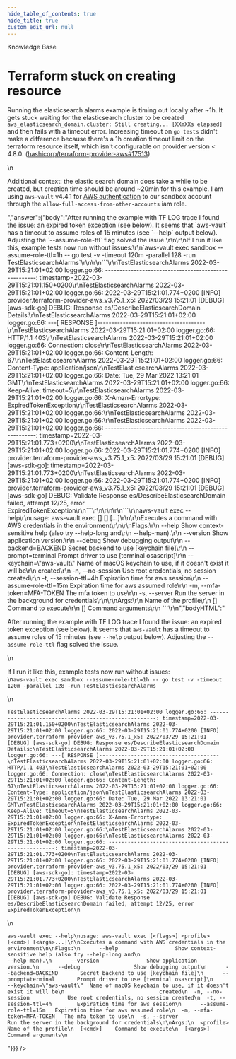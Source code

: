 ```yaml
---
hide_table_of_contents: true
hide_title: true
custom_edit_url: null
---
```



<head>
  <link rel="canonical" href="https://github.com/gruntwork-io/knowledge-base/discussions/330" />
</head>

<CenterLayout>
<span className="searchCategory">Knowledge Base</span>
<h1>Terraform stuck on creating resource</h1>
<GitHub discussion={{"id":"D_kwDOF8slf84APMb5","number":330,"author":{"login":"Etiene"},"title":"Terraform stuck on creating resource","body":"Running the elasticsearch alarms example is timing out locally after ~1h. It gets stuck waiting for the elasticsearch cluster to be created `aws_elasticsearch_domain.cluster: Still creating... [XXmXXs elapsed]` and then fails with a timeout error. Increasing timeout on `go tests` didn't make a difference because there's a 1h creation timeout limit on the terraform resource itself, which isn't configurable on provider version < 4.8.0. (https://github.com/hashicorp/terraform-provider-aws/pull/17513)\r\n\r\nAdditional context: the elastic search domain does take a while to be created, but creation time should be around ~20min for this example. I am using `aws-vault` v4.4.1 for [AWS authentication](https://blog.gruntwork.io/authenticating-to-aws-with-environment-variables-e793d6f6d02e) to our sandbox account through the `allow-full-access-from-other-accounts` iam role. \r\n","bodyHTML":"<p dir=\"auto\">Running the elasticsearch alarms example is timing out locally after ~1h. It gets stuck waiting for the elasticsearch cluster to be created <code class=\"notranslate\">aws_elasticsearch_domain.cluster: Still creating... [XXmXXs elapsed]</code> and then fails with a timeout error. Increasing timeout on <code class=\"notranslate\">go tests</code> didn't make a difference because there's a 1h creation timeout limit on the terraform resource itself, which isn't configurable on provider version &lt; 4.8.0. (<a class=\"issue-link js-issue-link\" data-error-text=\"Failed to load title\" data-id=\"803864302\" data-permission-text=\"Title is private\" data-url=\"https://github.com/hashicorp/terraform-provider-aws/issues/17513\" data-hovercard-type=\"pull_request\" data-hovercard-url=\"/hashicorp/terraform-provider-aws/pull/17513/hovercard\" href=\"https://github.com/hashicorp/terraform-provider-aws/pull/17513\">hashicorp/terraform-provider-aws#17513</a>)</p>\n<p dir=\"auto\">Additional context: the elastic search domain does take a while to be created, but creation time should be around ~20min for this example. I am using <code class=\"notranslate\">aws-vault</code> v4.4.1 for <a href=\"https://blog.gruntwork.io/authenticating-to-aws-with-environment-variables-e793d6f6d02e\" rel=\"nofollow\">AWS authentication</a> to our sandbox account through the <code class=\"notranslate\">allow-full-access-from-other-accounts</code> iam role.</p>","answer":{"body":"After running the example with TF LOG trace I found the issue: an expired token exception (see below). It seems that `aws-vault` has a timeout to assume roles of 15 minutes (see `--help` output below). Adjusting the `--assume-role-ttl` flag solved the issue.\r\n\r\nIf I run it like this, example tests now run without issues:\r\n`aws-vault exec sandbox --assume-role-ttl=1h -- go test -v -timeout 120m -parallel 128 -run TestElasticsearchAlarms`\r\n\r\n```\r\nTestElasticsearchAlarms 2022-03-29T15:21:01+02:00 logger.go:66: -----------------------------------------------------: timestamp=2022-03-29T15:21:01.150+0200\r\nTestElasticsearchAlarms 2022-03-29T15:21:01+02:00 logger.go:66: 2022-03-29T15:21:01.774+0200 [INFO]  provider.terraform-provider-aws_v3.75.1_x5: 2022/03/29 15:21:01 [DEBUG] [aws-sdk-go] DEBUG: Response es/DescribeElasticsearchDomain Details:\r\nTestElasticsearchAlarms 2022-03-29T15:21:01+02:00 logger.go:66: ---[ RESPONSE ]--------------------------------------\r\nTestElasticsearchAlarms 2022-03-29T15:21:01+02:00 logger.go:66: HTTP/1.1 403\r\nTestElasticsearchAlarms 2022-03-29T15:21:01+02:00 logger.go:66: Connection: close\r\nTestElasticsearchAlarms 2022-03-29T15:21:01+02:00 logger.go:66: Content-Length: 67\r\nTestElasticsearchAlarms 2022-03-29T15:21:01+02:00 logger.go:66: Content-Type: application/json\r\nTestElasticsearchAlarms 2022-03-29T15:21:01+02:00 logger.go:66: Date: Tue, 29 Mar 2022 13:21:01 GMT\r\nTestElasticsearchAlarms 2022-03-29T15:21:01+02:00 logger.go:66: Keep-Alive: timeout=5\r\nTestElasticsearchAlarms 2022-03-29T15:21:01+02:00 logger.go:66: X-Amzn-Errortype: ExpiredTokenException\r\nTestElasticsearchAlarms 2022-03-29T15:21:01+02:00 logger.go:66:\r\nTestElasticsearchAlarms 2022-03-29T15:21:01+02:00 logger.go:66:\r\nTestElasticsearchAlarms 2022-03-29T15:21:01+02:00 logger.go:66: -----------------------------------------------------: timestamp=2022-03-29T15:21:01.773+0200\r\nTestElasticsearchAlarms 2022-03-29T15:21:01+02:00 logger.go:66: 2022-03-29T15:21:01.774+0200 [INFO]  provider.terraform-provider-aws_v3.75.1_x5: 2022/03/29 15:21:01 [DEBUG] [aws-sdk-go]: timestamp=2022-03-29T15:21:01.773+0200\r\nTestElasticsearchAlarms 2022-03-29T15:21:01+02:00 logger.go:66: 2022-03-29T15:21:01.774+0200 [INFO]  provider.terraform-provider-aws_v3.75.1_x5: 2022/03/29 15:21:01 [DEBUG] [aws-sdk-go] DEBUG: Validate Response es/DescribeElasticsearchDomain failed, attempt 12/25, error ExpiredTokenException\r\n```\r\n\r\n\r\n```\r\naws-vault exec --help\r\nusage: aws-vault exec [<flags>] <profile> [<cmd>] [<args>...]\r\n\r\nExecutes a command with AWS credentials in the environment\r\n\r\nFlags:\r\n      --help                  Show context-sensitive help (also try --help-long and\r\n                              --help-man).\r\n      --version               Show application version.\r\n      --debug                 Show debugging output\r\n      --backend=BACKEND       Secret backend to use [keychain file]\r\n      --prompt=terminal       Prompt driver to use [terminal osascript]\r\n      --keychain=\"aws-vault\"  Name of macOS keychain to use, if it doesn't exist it will be\r\n                              created\r\n  -n, --no-session            Use root credentials, no session created\r\n  -t, --session-ttl=4h        Expiration time for aws session\r\n      --assume-role-ttl=15m   Expiration time for aws assumed role\r\n  -m, --mfa-token=MFA-TOKEN   The mfa token to use\r\n  -s, --server                Run the server in the background for credentials\r\n\r\nArgs:\r\n  <profile>  Name of the profile\r\n  [<cmd>]    Command to execute\r\n  [<args>]   Command arguments\r\n ```\r\n","bodyHTML":"<p dir=\"auto\">After running the example with TF LOG trace I found the issue: an expired token exception (see below). It seems that <code class=\"notranslate\">aws-vault</code> has a timeout to assume roles of 15 minutes (see <code class=\"notranslate\">--help</code> output below). Adjusting the <code class=\"notranslate\">--assume-role-ttl</code> flag solved the issue.</p>\n<p dir=\"auto\">If I run it like this, example tests now run without issues:<br>\n<code class=\"notranslate\">aws-vault exec sandbox --assume-role-ttl=1h -- go test -v -timeout 120m -parallel 128 -run TestElasticsearchAlarms</code></p>\n<div class=\"snippet-clipboard-content notranslate position-relative overflow-auto\" data-snippet-clipboard-copy-content=\"TestElasticsearchAlarms 2022-03-29T15:21:01+02:00 logger.go:66: -----------------------------------------------------: timestamp=2022-03-29T15:21:01.150+0200\nTestElasticsearchAlarms 2022-03-29T15:21:01+02:00 logger.go:66: 2022-03-29T15:21:01.774+0200 [INFO]  provider.terraform-provider-aws_v3.75.1_x5: 2022/03/29 15:21:01 [DEBUG] [aws-sdk-go] DEBUG: Response es/DescribeElasticsearchDomain Details:\nTestElasticsearchAlarms 2022-03-29T15:21:01+02:00 logger.go:66: ---[ RESPONSE ]--------------------------------------\nTestElasticsearchAlarms 2022-03-29T15:21:01+02:00 logger.go:66: HTTP/1.1 403\nTestElasticsearchAlarms 2022-03-29T15:21:01+02:00 logger.go:66: Connection: close\nTestElasticsearchAlarms 2022-03-29T15:21:01+02:00 logger.go:66: Content-Length: 67\nTestElasticsearchAlarms 2022-03-29T15:21:01+02:00 logger.go:66: Content-Type: application/json\nTestElasticsearchAlarms 2022-03-29T15:21:01+02:00 logger.go:66: Date: Tue, 29 Mar 2022 13:21:01 GMT\nTestElasticsearchAlarms 2022-03-29T15:21:01+02:00 logger.go:66: Keep-Alive: timeout=5\nTestElasticsearchAlarms 2022-03-29T15:21:01+02:00 logger.go:66: X-Amzn-Errortype: ExpiredTokenException\nTestElasticsearchAlarms 2022-03-29T15:21:01+02:00 logger.go:66:\nTestElasticsearchAlarms 2022-03-29T15:21:01+02:00 logger.go:66:\nTestElasticsearchAlarms 2022-03-29T15:21:01+02:00 logger.go:66: -----------------------------------------------------: timestamp=2022-03-29T15:21:01.773+0200\nTestElasticsearchAlarms 2022-03-29T15:21:01+02:00 logger.go:66: 2022-03-29T15:21:01.774+0200 [INFO]  provider.terraform-provider-aws_v3.75.1_x5: 2022/03/29 15:21:01 [DEBUG] [aws-sdk-go]: timestamp=2022-03-29T15:21:01.773+0200\nTestElasticsearchAlarms 2022-03-29T15:21:01+02:00 logger.go:66: 2022-03-29T15:21:01.774+0200 [INFO]  provider.terraform-provider-aws_v3.75.1_x5: 2022/03/29 15:21:01 [DEBUG] [aws-sdk-go] DEBUG: Validate Response es/DescribeElasticsearchDomain failed, attempt 12/25, error ExpiredTokenException\"><pre class=\"notranslate\"><code>TestElasticsearchAlarms 2022-03-29T15:21:01+02:00 logger.go:66: -----------------------------------------------------: timestamp=2022-03-29T15:21:01.150+0200\nTestElasticsearchAlarms 2022-03-29T15:21:01+02:00 logger.go:66: 2022-03-29T15:21:01.774+0200 [INFO]  provider.terraform-provider-aws_v3.75.1_x5: 2022/03/29 15:21:01 [DEBUG] [aws-sdk-go] DEBUG: Response es/DescribeElasticsearchDomain Details:\nTestElasticsearchAlarms 2022-03-29T15:21:01+02:00 logger.go:66: ---[ RESPONSE ]--------------------------------------\nTestElasticsearchAlarms 2022-03-29T15:21:01+02:00 logger.go:66: HTTP/1.1 403\nTestElasticsearchAlarms 2022-03-29T15:21:01+02:00 logger.go:66: Connection: close\nTestElasticsearchAlarms 2022-03-29T15:21:01+02:00 logger.go:66: Content-Length: 67\nTestElasticsearchAlarms 2022-03-29T15:21:01+02:00 logger.go:66: Content-Type: application/json\nTestElasticsearchAlarms 2022-03-29T15:21:01+02:00 logger.go:66: Date: Tue, 29 Mar 2022 13:21:01 GMT\nTestElasticsearchAlarms 2022-03-29T15:21:01+02:00 logger.go:66: Keep-Alive: timeout=5\nTestElasticsearchAlarms 2022-03-29T15:21:01+02:00 logger.go:66: X-Amzn-Errortype: ExpiredTokenException\nTestElasticsearchAlarms 2022-03-29T15:21:01+02:00 logger.go:66:\nTestElasticsearchAlarms 2022-03-29T15:21:01+02:00 logger.go:66:\nTestElasticsearchAlarms 2022-03-29T15:21:01+02:00 logger.go:66: -----------------------------------------------------: timestamp=2022-03-29T15:21:01.773+0200\nTestElasticsearchAlarms 2022-03-29T15:21:01+02:00 logger.go:66: 2022-03-29T15:21:01.774+0200 [INFO]  provider.terraform-provider-aws_v3.75.1_x5: 2022/03/29 15:21:01 [DEBUG] [aws-sdk-go]: timestamp=2022-03-29T15:21:01.773+0200\nTestElasticsearchAlarms 2022-03-29T15:21:01+02:00 logger.go:66: 2022-03-29T15:21:01.774+0200 [INFO]  provider.terraform-provider-aws_v3.75.1_x5: 2022/03/29 15:21:01 [DEBUG] [aws-sdk-go] DEBUG: Validate Response es/DescribeElasticsearchDomain failed, attempt 12/25, error ExpiredTokenException\n</code></pre></div>\n<div class=\"snippet-clipboard-content notranslate position-relative overflow-auto\" data-snippet-clipboard-copy-content=\"aws-vault exec --help\nusage: aws-vault exec [&lt;flags&gt;] &lt;profile&gt; [&lt;cmd&gt;] [&lt;args&gt;...]\n\nExecutes a command with AWS credentials in the environment\n\nFlags:\n      --help                  Show context-sensitive help (also try --help-long and\n                              --help-man).\n      --version               Show application version.\n      --debug                 Show debugging output\n      --backend=BACKEND       Secret backend to use [keychain file]\n      --prompt=terminal       Prompt driver to use [terminal osascript]\n      --keychain=&quot;aws-vault&quot;  Name of macOS keychain to use, if it doesn't exist it will be\n                              created\n  -n, --no-session            Use root credentials, no session created\n  -t, --session-ttl=4h        Expiration time for aws session\n      --assume-role-ttl=15m   Expiration time for aws assumed role\n  -m, --mfa-token=MFA-TOKEN   The mfa token to use\n  -s, --server                Run the server in the background for credentials\n\nArgs:\n  &lt;profile&gt;  Name of the profile\n  [&lt;cmd&gt;]    Command to execute\n  [&lt;args&gt;]   Command arguments\"><pre class=\"notranslate\"><code>aws-vault exec --help\nusage: aws-vault exec [&lt;flags&gt;] &lt;profile&gt; [&lt;cmd&gt;] [&lt;args&gt;...]\n\nExecutes a command with AWS credentials in the environment\n\nFlags:\n      --help                  Show context-sensitive help (also try --help-long and\n                              --help-man).\n      --version               Show application version.\n      --debug                 Show debugging output\n      --backend=BACKEND       Secret backend to use [keychain file]\n      --prompt=terminal       Prompt driver to use [terminal osascript]\n      --keychain=\"aws-vault\"  Name of macOS keychain to use, if it doesn't exist it will be\n                              created\n  -n, --no-session            Use root credentials, no session created\n  -t, --session-ttl=4h        Expiration time for aws session\n      --assume-role-ttl=15m   Expiration time for aws assumed role\n  -m, --mfa-token=MFA-TOKEN   The mfa token to use\n  -s, --server                Run the server in the background for credentials\n\nArgs:\n  &lt;profile&gt;  Name of the profile\n  [&lt;cmd&gt;]    Command to execute\n  [&lt;args&gt;]   Command arguments\n</code></pre></div>"}}} />

</CenterLayout>
  

<!-- ##DOCS-SOURCER-START
{
  "sourcePlugin": "github-discussions",
  "hash": "66ad6afebdefccf9e9a0857c448c6c08"
}
##DOCS-SOURCER-END -->
